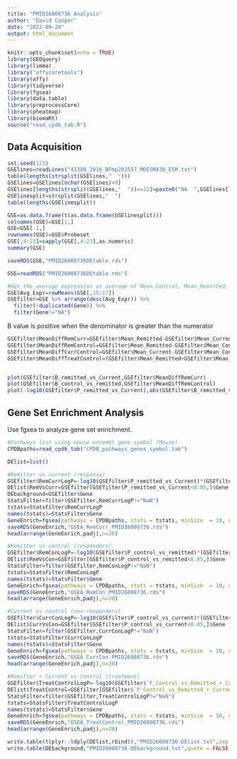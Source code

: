 ```yaml
---
title: "PMID26008736 Analysis"
author: "David Cooper"
date: "2022-09-28"
output: html_document
---
```


```r
knitr::opts_chunk$set(echo = TRUE)
library(GEOquery)
library(limma)
library("affycoretools")
library(affy)
library(tidyverse)
library(fgsea)
library(data.table)
library(preprocessCore)
library(pheatmap)
library(biomaRt)
source("read_cpdb_tab.R")

```

## Data Acquisition

```r
set.seed(123)
GSElines=readLines("41380_2016_BFmp201557_MOESM438_ESM.txt")
table(lengths(strsplit(GSElines,"  ")))
GSElines=GSElines[nchar(GSElines)>0]
GSElines[lengths(strsplit(GSElines,"  "))==22]=paste0("NA  ",GSElines[lengths(strsplit(GSElines,"  "))==22])
GSElinesplit=strsplit(GSElines,"  ")
table(lengths(GSElinesplit))

GSE=as.data.frame(t(as.data.frame(GSElinesplit)))
colnames(GSE)=GSE[1,]
GSE=GSE[-1,]
rownames(GSE)=GSE$Probeset
GSE[,4:23]=sapply(GSE[,4:23],as.numeric)
summary(GSE)

saveRDS(GSE,"PMID26008736DEtable.rds")

```

```r
GSE=readRDS("PMID26008736DEtable.rds")

#Get the average expression as average of Mean_Control, Mean_Remitted, and Mean_current
GSE$Avg_Expr=rowMeans(GSE[,15:17])
GSEfilter=GSE %>% arrange(desc(Avg_Expr)) %>%
  filter(!duplicated(Gene)) %>%
  filter(Gene!="NA")

```

B value is positive when the denominator is greater than the numerator

```r
GSEfilter$MeanDiffRemCurr=GSEfilter$Mean_Remitted-GSEfilter$Mean_Current
GSEfilter$MeanDiffRemControl=GSEfilter$Mean_Remitted-GSEfilter$Mean_Control
GSEfilter$MeanDiffCurrControl=GSEfilter$Mean_Current-GSEfilter$Mean_Control
GSEfilter$MeanDiffTreatControl=(GSEfilter$Mean_Remitted+GSEfilter$Mean_Current)-GSEfilter$Mean_Control


plot(GSEfilter$B_remitted_vs_Current,GSEfilter$MeanDiffRemCurr)
plot(GSEfilter$B_control_vs_remitted,GSEfilter$MeanDiffRemControl)
plot(-log10(GSEfilter$P_remitted_vs_Current),abs(GSEfilter$B_remitted_vs_Current))

```

## Gene Set Enrichment Analysis

Use fgsea to analyze gene set enrichment.

```r
#Pathways list using mouse ensembl gene symbol (Mouse)
CPDBpaths=read_cpdb_tab("CPDB_pathways_genes_symbol.tab")

DElist=list()

#Remitter vs current (response)
GSEfilter$RemCurrLogP=-log10(GSEfilter$P_remitted_vs_Current)*(GSEfilter$MeanDiffRemCurr/abs(GSEfilter$MeanDiffRemCurr))
DElist$RemVsCurr=GSEfilter[GSEfilter$P_remitted_vs_Current<0.05,]$Gene
DEbackground=GSEfilter$Gene
StatsFilter=filter(GSEfilter,RemCurrLogP!="NaN")
tstats=StatsFilter$RemCurrLogP
names(tstats)=StatsFilter$Gene
GeneEnrich=fgsea(pathways = CPDBpaths, stats = tstats, minSize  = 10, nPermSimple=10000)
saveRDS(GeneEnrich,"GSEA_RemCurr_PMID26008736.rds")
head(arrange(GeneEnrich,padj),n=20)

#Remitter vs control (responders)
GSEfilter$RemConLogP=-log10(GSEfilter$P_control_vs_remitted)*(GSEfilter$MeanDiffRemCurr/abs(GSEfilter$MeanDiffRemCurr))
DElist$RemVsCon=GSEfilter[GSEfilter$P_control_vs_remitted<0.05,]$Gene
StatsFilter=filter(GSEfilter,RemConLogP!="NaN")
tstats=StatsFilter$RemConLogP
names(tstats)=StatsFilter$Gene
GeneEnrich=fgsea(pathways = CPDBpaths, stats = tstats, minSize  = 10, nPermSimple=10000)
saveRDS(GeneEnrich,"GSEA_RemCon_PMID26008736.rds")
head(arrange(GeneEnrich,padj),n=20)

#Current vs control (non-responders)
GSEfilter$CurrConLogP=-log10(GSEfilter$P_control_vs_current)*(GSEfilter$MeanDiffCurrControl/abs(GSEfilter$MeanDiffCurrControl))
DElist$CurrVsCon=GSEfilter[GSEfilter$P_control_vs_current<0.05,]$Gene
StatsFilter=filter(GSEfilter,CurrConLogP!="NaN")
tstats=StatsFilter$CurrConLogP
names(tstats)=StatsFilter$Gene
GeneEnrich=fgsea(pathways = CPDBpaths, stats = tstats, minSize  = 10, nPermSimple=10000)
saveRDS(GeneEnrich,"GSEA_CurrCon_PMID26008736.rds")
head(arrange(GeneEnrich,padj),n=20)

#Remitter + Current vs control (treatment)
GSEfilter$TreatControlLogP=-log10(GSEfilter$`P_Control_vs_Remitted_+_Current`)*(GSEfilter$MeanDiffTreatControl/abs(GSEfilter$MeanDiffTreatControl))
DElist$TreatControl=GSEfilter[GSEfilter$`P_Control_vs_Remitted_+_Current`<0.05,]$Gene
StatsFilter=filter(GSEfilter,TreatControlLogP!="NaN")
tstats=StatsFilter$TreatControlLogP
names(tstats)=StatsFilter$Gene
GeneEnrich=fgsea(pathways = CPDBpaths, stats = tstats, minSize  = 10, nPermSimple=10000)
saveRDS(GeneEnrich,"GSEA_TreatControl_PMID26008736.rds")
head(arrange(GeneEnrich,padj),n=20)

write.table(t(plyr::ldply(DElist,rbind)),"PMID26008736-DElist.txt",sep = "\t",na = "",quote = FALSE,col.names = FALSE,row.names = FALSE)
write.table(DEbackground,"PMID26008736-DEbackground.txt",quote = FALSE,col.names = FALSE,row.names = FALSE)

```
